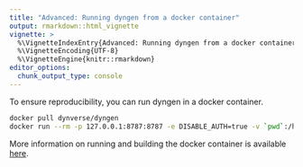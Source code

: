 ```yaml
---
title: "Advanced: Running dyngen from a docker container"
output: rmarkdown::html_vignette
vignette: >
  %\VignetteIndexEntry{Advanced: Running dyngen from a docker container}
  %\VignetteEncoding{UTF-8}
  %\VignetteEngine{knitr::rmarkdown}
editor_options: 
  chunk_output_type: console
---
```


<!-- github markdown built using 
rmarkdown::render("vignettes/getting_started.Rmd", output_format = rmarkdown::github_document(html_preview = FALSE))
-->

To ensure reproducibility, you can run dyngen in a docker container.

```sh
docker pull dynverse/dyngen
docker run --rm -p 127.0.0.1:8787:8787 -e DISABLE_AUTH=true -v `pwd`:/home/rstudio/workdir dynverse/dyngen
```

More information on running and building the docker container is available [here](https://github.com/dynverse/dyngen/tree/master/docker).